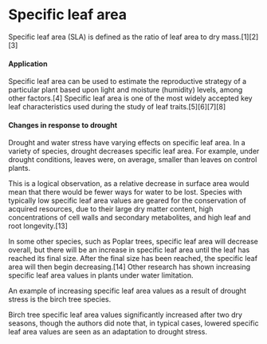 Specific leaf area
===============

Specific leaf area (SLA) is defined as the ratio of leaf area to dry mass.[1][2][3] 

#### Application

Specific leaf area can be used to estimate the reproductive strategy of a particular plant based upon light and moisture (humidity) levels, among other factors.[4] Specific leaf area is one of the most widely accepted key leaf characteristics used during the study of leaf traits.[5][6][7][8] 

#### Changes in response to drought

Drought and water stress have varying effects on specific leaf area. In a variety of species, drought decreases specific leaf area.
For example, under drought conditions, leaves were, on average, smaller than leaves on control plants.

This is a logical observation, as a relative decrease in surface area would mean that there would be fewer ways for water to be lost. 
Species with typically low specific leaf area values are geared for the conservation of acquired resources, due to their large dry matter content, high concentrations of cell walls and secondary metabolites, and high leaf and root longevity.[13] 

In some other species, such as Poplar trees, specific leaf area will decrease overall, but there will be an increase in specific leaf area until the leaf has reached its final size. After the final size has been reached, the specific leaf area will then begin decreasing.[14] 
Other research has shown increasing specific leaf area values in plants under water limitation. 

An example of increasing specific leaf area values as a result of drought stress is the birch tree species.

Birch tree specific leaf area values significantly increased after two dry seasons, though the authors did note that, in typical cases, lowered specific leaf area values are seen as an adaptation to drought stress. 
